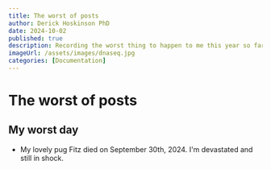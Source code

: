 ```yaml
---
title: The worst of posts
author: Derick Hoskinson PhD
date: 2024-10-02
published: true
description: Recording the worst thing to happen to me this year so far
imageUrl: /assets/images/dnaseq.jpg
categories: [Documentation]
---
```


# The worst of posts

## My worst day

- My lovely pug Fitz died on September 30th, 2024.
  I'm devastated and still in shock.
